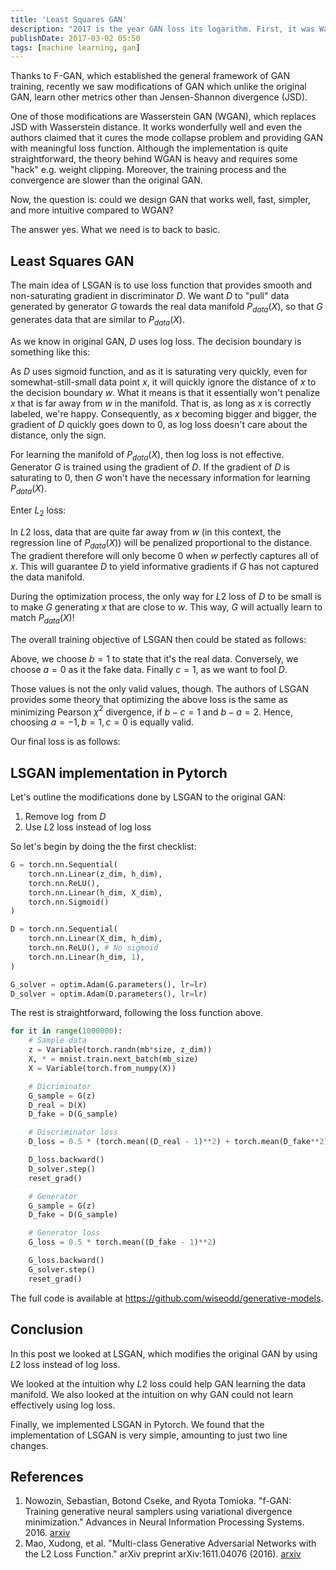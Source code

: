 ```yaml
---
title: 'Least Squares GAN'
description: "2017 is the year GAN loss its logarithm. First, it was Wasserstein GAN, and now, it's LSGAN's turn."
publishDate: 2017-03-02 05:50
tags: [machine learning, gan]
---
```



Thanks to F-GAN, which established the general framework of GAN training, recently we saw modifications of GAN which unlike the original GAN, learn other metrics other than Jensen-Shannon divergence (JSD).

One of those modifications are Wasserstein GAN (WGAN), which replaces JSD with Wasserstein distance. It works wonderfully well and even the authors claimed that it cures the mode collapse problem and providing GAN with meaningful loss function. Although the implementation is quite straightforward, the theory behind WGAN is heavy and requires some "hack" e.g. weight clipping. Moreover, the training process and the convergence are slower than the original GAN.

Now, the question is: could we design GAN that works well, fast, simpler, and more intuitive compared to WGAN?

The answer yes. What we need is to back to basic.

## Least Squares GAN

The main idea of LSGAN is to use loss function that provides smooth and non-saturating gradient in discriminator $D$. We want $D$ to "pull" data generated by generator $G$ towards the real data manifold $P_{data}(X)$, so that $G$ generates data that are similar to $P_{data}(X)$.

As we know in original GAN, $D$ uses log loss. The decision boundary is something like this:

<BlogImage
  imagePath='/img/least-squares-gan/00.png'
  altText='Log-loss decision boundary.'
/>

As $D$ uses sigmoid function, and as it is saturating very quickly, even for somewhat-still-small data point $x$, it will quickly ignore the distance of $x$ to the decision boundary $w$. What it means is that it essentially won't penalize $x$ that is far away from $w$ in the manifold. That is, as long as $x$ is correctly labeled, we're happy. Consequently, as $x$ becoming bigger and bigger, the gradient of $D$ quickly goes down to $0$, as log loss doesn't care about the distance, only the sign.

For learning the manifold of $P_{data}(X)$, then log loss is not effective. Generator $G$ is trained using the gradient of $D$. If the gradient of $D$ is saturating to $0$, then $G$ won't have the necessary information for learning $P_{data}(X)$.

Enter ${L_2}$ loss:

<BlogImage
  imagePath='/img/least-squares-gan/01.png'
  altText='L2 decision boundary.'
/>

In $L2$ loss, data that are quite far away from $w$ (in this context, the regression line of $P_{data}(X)$) will be penalized proportional to the distance. The gradient therefore will only become $0$ when $w$ perfectly captures all of $x$. This will guarantee $D$ to yield informative gradients if $G$ has not captured the data manifold.

During the optimization process, the only way for $L2$ loss of $D$ to be small is to make $G$ generating $x$ that are close to $w$. This way, $G$ will actually learn to match $P_{data}(X)$!

The overall training objective of LSGAN then could be stated as follows:

<BlogImage imagePath='/img/least-squares-gan/02.png' altText='LSGAN loss.' />

Above, we choose $b = 1$ to state that it's the real data. Conversely, we choose $a = 0$ as it the fake data. Finally $c = 1$, as we want to fool $D$.

Those values is not the only valid values, though. The authors of LSGAN provides some theory that optimizing the above loss is the same as minimizing Pearson $\chi^2$ divergence, if $b - c = 1$ and $b - a = 2$. Hence, choosing $a = -1, b = 1, c = 0$ is equally valid.

Our final loss is as follows:

<BlogImage imagePath='/img/least-squares-gan/03.png' altText='LSGAN loss' />

## LSGAN implementation in Pytorch

Let's outline the modifications done by LSGAN to the original GAN:

1. Remove $\log$ from $D$
2. Use $L2$ loss instead of log loss

So let's begin by doing the the first checklist:

```python
G = torch.nn.Sequential(
    torch.nn.Linear(z_dim, h_dim),
    torch.nn.ReLU(),
    torch.nn.Linear(h_dim, X_dim),
    torch.nn.Sigmoid()
)

D = torch.nn.Sequential(
    torch.nn.Linear(X_dim, h_dim),
    torch.nn.ReLU(), # No sigmoid
    torch.nn.Linear(h_dim, 1),
)

G_solver = optim.Adam(G.parameters(), lr=lr)
D_solver = optim.Adam(D.parameters(), lr=lr)
```

The rest is straightforward, following the loss function above.

```python
for it in range(1000000):
    # Sample data
    z = Variable(torch.randn(mb*size, z_dim))
    X, * = mnist.train.next_batch(mb_size)
    X = Variable(torch.from_numpy(X))

    # Dicriminator
    G_sample = G(z)
    D_real = D(X)
    D_fake = D(G_sample)

    # Discriminator loss
    D_loss = 0.5 * (torch.mean((D_real - 1)**2) + torch.mean(D_fake**2))

    D_loss.backward()
    D_solver.step()
    reset_grad()

    # Generator
    G_sample = G(z)
    D_fake = D(G_sample)

    # Generator loss
    G_loss = 0.5 * torch.mean((D_fake - 1)**2)

    G_loss.backward()
    G_solver.step()
    reset_grad()
```

The full code is available at https://github.com/wiseodd/generative-models.

## Conclusion

In this post we looked at LSGAN, which modifies the original GAN by using $L2$ loss instead of log loss.

We looked at the intuition why $L2$ loss could help GAN learning the data manifold. We also looked at the intuition on why GAN could not learn effectively using log loss.

Finally, we implemented LSGAN in Pytorch. We found that the implementation of LSGAN is very simple, amounting to just two line changes.

## References

1. Nowozin, Sebastian, Botond Cseke, and Ryota Tomioka. "f-GAN: Training generative neural samplers using variational divergence minimization." Advances in Neural Information Processing Systems. 2016. [arxiv](https://arxiv.org/abs/1606.00709)
2. Mao, Xudong, et al. "Multi-class Generative Adversarial Networks with the L2 Loss Function." arXiv preprint arXiv:1611.04076 (2016). [arxiv](https://arxiv.org/abs/1611.04076v2)
